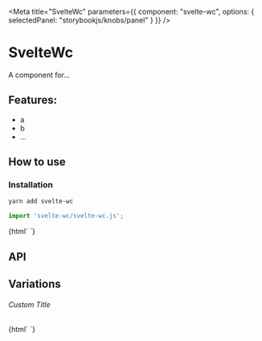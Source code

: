 

<Meta 
  title="SvelteWc"
  parameters={{
    component: "svelte-wc",
    options: { selectedPanel: "storybookjs/knobs/panel" }
  }}
/>

# SvelteWc

A component for...

## Features:

- a
- b
- ...

## How to use

### Installation

```bash
yarn add svelte-wc
```

```js
import 'svelte-wc/svelte-wc.js';
```

<Preview withToolbar>
  <Story name="Simple">
    {html`
      <svelte-wc></svelte-wc>
    `}
  </Story>
</Preview>

## API

<Props of="svelte-wc" />

## Variations

###### Custom Title

<Story name="Custom Title">
  {html`
    <svelte-wc .title=${'Hello World'}></svelte-wc>
  `}
</Story>
